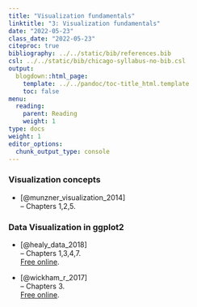 ```yaml
---
title: "Visualization fundamentals"
linktitle: "3: Visualization fundamentals"
date: "2022-05-23"
class_date: "2022-05-23"
citeproc: true
bibliography: ../../static/bib/references.bib
csl: ../../static/bib/chicago-syllabus-no-bib.csl
output:
  blogdown::html_page:
    template: ../../pandoc/toc-title_html.template
    toc: false
menu:
  reading:
    parent: Reading
    weight: 1
type: docs
weight: 1
editor_options:
  chunk_output_type: console
---
```


### Visualization concepts

- [@munzner_visualization_2014]\
-- Chapters 1,2,5.\

### Data Visualization in ggplot2

- [@healy_data_2018]\
-- Chapters 1,3,4,7.\
[Free online](https://socviz.co/).

- [@wickham_r_2017]\
-- Chapters 3.\
[Free online](https://r4ds.had.co.nz/).
